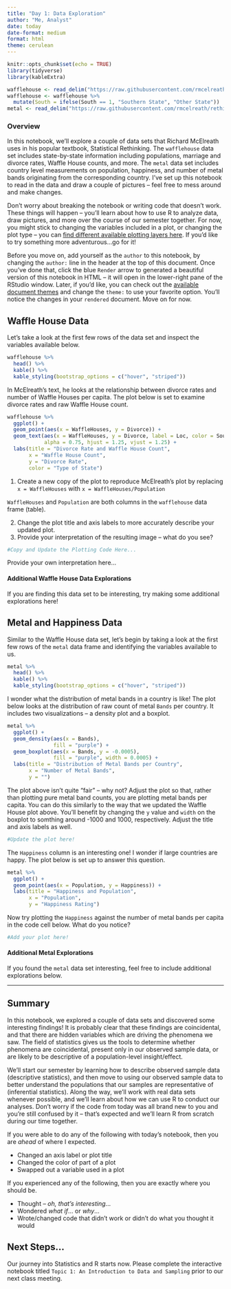 ```yaml
---
title: "Day 1: Data Exploration"
author: "Me, Analyst"
date: today
date-format: medium
format: html
theme: cerulean
---
```


```r
knitr::opts_chunk$set(echo = TRUE)
library(tidyverse)
library(kableExtra)

wafflehouse <- read_delim("https://raw.githubusercontent.com/rmcelreath/rethinking/master/data/WaffleDivorce.csv", delim = ";")
wafflehouse <- wafflehouse %>%
  mutate(South = ifelse(South == 1, "Southern State", "Other State"))
metal <- read_delim("https://raw.githubusercontent.com/rmcelreath/rethinking/master/data/metal_bands.csv", delim = ";")
```

### Overview

In this notebook, we'll explore a couple of data sets that Richard McElreath uses in his popular textbook, Statistical Rethinking. The `wafflehouse` data set includes state-by-state information including populations, marriage and divorce rates, Waffle House counts, and more. The `metal` data set includes country level measurements on population, happiness, and number of metal bands originating from the corresponding country. I've set up this notebook to read in the data and draw a couple of pictures -- feel free to mess around and make changes. 

Don't worry about breaking the notebook or writing code that doesn't work. These things will happen -- you'll learn about how to use R to analyze data, draw pictures, and more over the course of our semester together. For now, you might stick to changing the variables included in a plot, or changing the plot type -- you can [find different available plotting layers here](https://ggplot2.tidyverse.org/reference/#geoms). If you'd like to try something more adventurous...go for it!

Before you move on, add yourself as the `author` to this notebook, by changing the `author:` line in the header at the top of this document. Once you've done that, click the blue `Render` arrow to generated a beautiful version of this notebook in HTML -- it will open in the lower-right pane of the RStudio window. Later, if you'd like, you can check out the [available document themes](https://quarto.org/docs/output-formats/html-themes.html) and change the `theme:` to use your favorite option. You'll notice the changes in your `rendered` document. Move on for now.

## Waffle House Data

Let's take a look at the first few rows of the data set and inspect the variables available below.

```r
wafflehouse %>%
  head() %>%
  kable() %>%
  kable_styling(bootstrap_options = c("hover", "striped"))
```

In McElreath's text, he looks at the relationship between divorce rates and number of Waffle Houses per capita. The plot below is set to examine divorce rates and raw Waffle House count. 

```r
wafflehouse %>%
  ggplot() + 
  geom_point(aes(x = WaffleHouses, y = Divorce)) + 
  geom_text(aes(x = WaffleHouses, y = Divorce, label = Loc, color = South), 
            alpha = 0.75, hjust = 1.25, vjust = 1.25) + 
  labs(title = "Divorce Rate and Waffle House Count",
       x = "Waffle House Count",
       y = "Divorce Rate",
       color = "Type of State")
```

1. Create a new copy of the plot to reproduce McElreath's plot by replacing `x = WaffleHouses` with `x = WaffleHouses/Population`

:::{.callout-note}
`WaffleHouses` and `Population` are both columns in the `wafflehouse` data frame (table).
:::

2. Change the plot title and axis labels to more accurately describe your updated plot.
3. Provide your interpretation of the resulting image -- what do you see?

```r
#Copy and Update the Plotting Code Here...

```

Provide your own interpretation here...

#### Additional Waffle House Data Explorations

If you are finding this data set to be interesting, try making some additional explorations here!

## Metal and Happiness Data

Similar to the Waffle House data set, let's begin by taking a look at the first few rows of the `metal` data frame and identifying the variables available to us.

```r
metal %>%
  head() %>%
  kable() %>%
  kable_styling(bootstrap_options = c("hover", "striped"))
```

I wonder what the distribution of metal bands in a country is like! The plot below looks at the distribution of raw count of metal `Bands` per country. It includes two visualizations -- a density plot and a boxplot.

```r
metal %>%
  ggplot() +
  geom_density(aes(x = Bands),
               fill = "purple") + 
  geom_boxplot(aes(x = Bands, y = -0.0005),
               fill = "purple", width = 0.0005) + 
  labs(title = "Distribution of Metal Bands per Country",
       x = "Number of Metal Bands",
       y = "")
```

The plot above isn't quite "fair" -- why not? Adjust the plot so that, rather than plotting pure metal band counts, you are plotting metal bands per capita. You can do this similarly to the way that we updated the Waffle House plot above. You'll benefit by changing the `y` value and `width` on the boxplot to somthing around -1000 and 1000, respectively. Adjust the title and axis labels as well.

```r
#Update the plot here!

```

The `Happiness` column is an interesting one! I wonder if large countries are happy. The plot below is set up to answer this question.

```r
metal %>%
  ggplot() + 
  geom_point(aes(x = Population, y = Happiness)) + 
  labs(title = "Happiness and Population",
       x = "Population",
       y = "Happiness Rating")
```

Now try plotting the `Happiness` against the number of metal bands per capita in the code cell below. What do you notice?

```r
#Add your plot here!

```

#### Additional Metal Explorations

If you found the `metal` data set interesting, feel free to include additional explorations below.

***

## Summary

In this notebook, we explored a couple of data sets and discovered some interesting findings! It is probably clear that these findings are coincidental, and that there are hidden variables which are driving the phenomena we saw. The field of statistics gives us the tools to determine whether phenomena are coincidental, present only in our observed sample data, or are likely to be descriptive of a population-level insight/effect. 

We'll start our semester by learning how to describe observed sample data (descriptive statistics), and then move to using our observed sample data to better understand the populations that our samples are representative of (inferential statistics). Along the way, we'll work with real data sets whenever possible, and we'll learn about how we can use R to conduct our analyses. Don't worry if the code from today was all brand new to you and you're still confused by it -- that's expected and we'll learn R from scratch during our time together.

If you were able to do any of the following with today's notebook, then you are *ahead* of where I expected.

+ Changed an axis label or plot title
+ Changed the color of part of a plot
+ Swapped out a variable used in a plot

If you experienced any of the following, then you are exactly where you should be.

+ Thought -- *oh, that's interesting*...
+ Wondered *what if*... or *why*...
+ Wrote/changed code that didn't work or didn't do what you thought it would

## Next Steps...

Our journey into Statistics and R starts now. Please complete the interactive notebook titled `Topic 1: An Introduction to Data and Sampling` prior to our next class meeting.